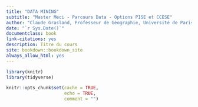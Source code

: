 ```yaml
--- 
title: "DATA MINING"
subtitle: "Master Meci - Parcours Data - Options PISE et CCESE"
author: "Claude Grasland, Professeur de Géographie, Université de Paris (Diderot)"
date: "`r Sys.Date()`"
documentclass: book
link-citations: yes
description: Titre du cours
site: bookdown::bookdown_site
always_allow_html: yes
---
```


```r
library(knitr)
library(tidyverse)

knitr::opts_chunk$set(cache = TRUE,
                      echo = TRUE,
                      comment = "")

```





